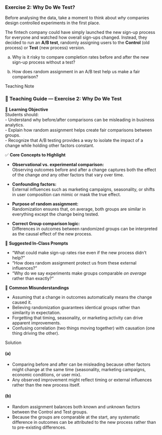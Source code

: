 <!-- question-type: prepare -->
### Exercise 2: Why Do We Test?

Before analysing the data, take a moment to think about *why* companies design controlled experiments in the first place.

The fintech company could have simply launched the new sign-up process for everyone and watched how overall sign-ups changed.
Instead, they decided to run an **A/B test**, randomly assigning users to the **Control** (old process) or **Test** (new process) version.

(a) Why is it risky to compare completion rates before and after the new sign-up process without a test?  

(b) How does random assignment in an A/B test help us make a fair comparison?


<!-- BEGIN PROFILE:r-teaching-guide -->
::: {.content-visible when-profile="r-teaching-guide"}

::: {.teaching-block}

::: {.teaching-block-header}
Teaching Note
:::

::: {.teaching-block-body}
### 🧩 Teaching Guide — Exercise 2: Why Do We Test

🎯 **Learning Objective**  
Students should:  
- Understand why before/after comparisons can be misleading in business analytics.  
- Explain how random assignment helps create fair comparisons between groups.  
- Recognize that A/B testing provides a way to isolate the impact of a change while holding other factors constant.

✅ **Core Concepts to Highlight**

- **Observational vs. experimental comparison:**  
  Observing outcomes before and after a change captures both the effect of the change *and* any other factors that vary over time.

- **Confounding factors:**  
  External influences such as marketing campaigns, seasonality, or shifts in user composition can mimic or mask the true effect.

- **Purpose of random assignment:**  
  Randomization ensures that, on average, both groups are similar in everything except the change being tested.

- **Correct Group comparison logic:**  
  Differences in outcomes between randomized groups can be interpreted as the causal effect of the new process.

💬 **Suggested In-Class Prompts**

- “What could make sign-up rates rise even if the new process didn’t help?”  
- “How does random assignment protect us from these external influences?”  
- “Why do we say experiments make groups comparable *on average* rather than exactly?”

📌 **Common Misunderstandings**

- Assuming that a change in outcomes automatically means the change caused it.  
- Believing randomization guarantees identical groups rather than similarity in expectation.  
- Forgetting that timing, seasonality, or marketing activity can drive apparent improvements.  
- Confusing correlation (two things moving together) with causation (one thing driving the other).


:::

:::

:::
<!-- END PROFILE:r-teaching-guide -->

<!-- BEGIN PROFILE:r-solutions -->
::: {.content-visible when-profile="r-solutions" when-profile="r-teaching-guide"}

::: {.solution-block}

::: {.solution-block-header}
Solution
:::

::: {.solution-block-body}
#### (a)
- Comparing before and after can be misleading because other factors might change at the same time (seasonality, marketing campaigns, economic conditions, or user mix).  
- Any observed improvement might reflect timing or external influences rather than the new process itself.

#### (b)
- Random assignment balances both known and unknown factors between the Control and Test groups.  
- Because the groups are comparable at the start, any systematic difference in outcomes can be attributed to the new process rather than to pre-existing differences.

:::

:::

:::
<!-- END PROFILE:r-solutions -->